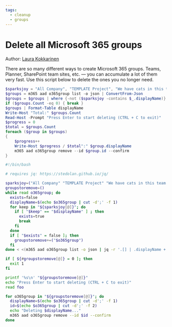```yaml
---
tags:  
  - cleanup
  - groups
---
```



# Delete all Microsoft 365 groups

Author: [Laura Kokkarinen](https://laurakokkarinen.com/does-it-spark-joy-powershell-scripts-for-keeping-your-development-environment-tidy-and-spotless/#delete-all-office-365-groups)

There are so many different ways to create Microsoft 365 groups. Teams, Planner, SharePoint team sites, etc. — you can accumulate a lot of them very fast. Use this script below to delete the ones you no longer need.

<Tabs>
  <TabItem value="PowerShell">

  ```powershell
  $sparksjoy = "All Company", "TEMPLATE Project", "We have cats in this team! Join!"
  $groups = m365 aad o365group list -o json | ConvertFrom-Json
  $groups = $groups | where {-not ($sparksjoy -contains $_.displayName)}
  if ($groups.Count -eq 0) { break }
  $groups | Format-Table displayName
  Write-Host "Total:" $groups.Count
  Read-Host -Prompt "Press Enter to start deleting (CTRL + C to exit)"
  $progress = 0
  $total = $groups.Count
  foreach ($group in $groups)
  {
      $progress++
      Write-Host $progress / $total":" $group.displayName
      m365 aad o365group remove --id $group.id --confirm
  }
  ```

  </TabItem>
  <TabItem value="Bash">

  ```bash
  #!/bin/bash

  # requires jq: https://stedolan.github.io/jq/

  sparksjoy=("All Company" "TEMPLATE Project" "We have cats in this team! Join!")
  groupstoremove=()
  while read o365group; do
    exists=false
    displayName=$(echo $o365group | cut -d';' -f 1)
    for keep in "${sparksjoy[@]}"; do
      if [ "$keep" == "$displayName" ] ; then
        exists=true
        break
      fi
    done
    if [ "$exists" = false ]; then
      groupstoremove+=("$o365group")
    fi
  done < <(m365 aad o365group list -o json | jq -r '.[] | .displayName + ";" + .id')

  if [ ${#groupstoremove[@]} = 0 ]; then
    exit 1
  fi

  printf '%s\n' "${groupstoremove[@]}"
  echo "Press Enter to start deleting (CTRL + C to exit)"
  read foo

  for o365group in "${groupstoremove[@]}"; do
    displayName=$(echo $o365group | cut -d';' -f 1)
    id=$(echo $o365group | cut -d';' -f 2)
    echo "Deleting $displayName..."
    m365 aad o365group remove --id $id --confirm
  done
  ```

  </TabItem>
</Tabs>

